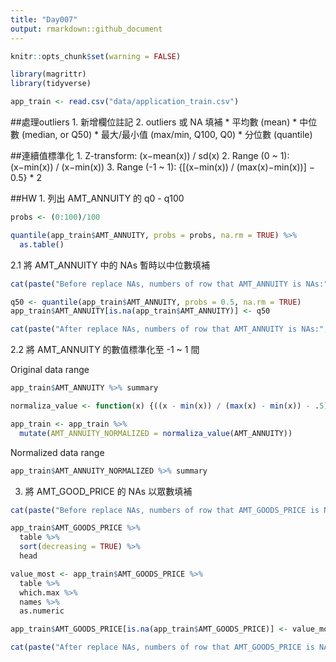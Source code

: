 ```yaml
---
title: "Day007"
output: rmarkdown::github_document
---
```


```r
knitr::opts_chunk$set(warning = FALSE)
```

```r
library(magrittr)
library(tidyverse)
```

```r
app_train <- read.csv("data/application_train.csv")
```

##處理outliers
1. 新增欄位註記
2. outliers 或 NA 填補
  * 平均數 (mean)
  * 中位數 (median, or Q50)
  * 最大/最小值 (max/min, Q100, Q0)
  * 分位數 (quantile)
  
##連續值標準化
1. Z-transform:  (x−mean(x)) / sd(x) 
2. Range (0 ~ 1):  (x−min(x)) / (x−min(x)) 
3. Range (-1 ~ 1):  {[(x−min(x)) / (max(x)−min(x))] − 0.5} * 2

##HW
1. 列出 AMT_ANNUITY 的 q0 - q100  
```r
probs <- (0:100)/100

quantile(app_train$AMT_ANNUITY, probs = probs, na.rm = TRUE) %>%
  as.table()
```
2.1 將 AMT_ANNUITY 中的 NAs 暫時以中位數填補  
```r
cat(paste("Before replace NAs, numbers of row that AMT_ANNUITY is NAs:", sum(is.na(app_train$AMT_ANNUITY))));

q50 <- quantile(app_train$AMT_ANNUITY, probs = 0.5, na.rm = TRUE)
app_train$AMT_ANNUITY[is.na(app_train$AMT_ANNUITY)] <- q50

cat(paste("After replace NAs, numbers of row that AMT_ANNUITY is NAs:", sum(is.na(app_train$AMT_ANNUITY))))
```
2.2 將 AMT_ANNUITY 的數值標準化至 -1 ~ 1 間  

Original data range  
```r
app_train$AMT_ANNUITY %>% summary
```
```r
normaliza_value <- function(x) {((x - min(x)) / (max(x) - min(x)) - .5) * 2}

app_train <- app_train %>%
  mutate(AMT_ANNUITY_NORMALIZED = normaliza_value(AMT_ANNUITY))
```
Normalized data range  
```r
app_train$AMT_ANNUITY_NORMALIZED %>% summary
```

3. 將 AMT_GOOD_PRICE 的 NAs 以眾數填補  
```r
cat(paste("Before replace NAs, numbers of row that AMT_GOODS_PRICE is NAs:", sum(is.na(app_train$AMT_GOODS_PRICE))))
```
```r
app_train$AMT_GOODS_PRICE %>%
  table %>%
  sort(decreasing = TRUE) %>%
  head

value_most <- app_train$AMT_GOODS_PRICE %>%
  table %>%
  which.max %>%
  names %>% 
  as.numeric

app_train$AMT_GOODS_PRICE[is.na(app_train$AMT_GOODS_PRICE)] <- value_most
```
```r
cat(paste("After replace NAs, numbers of row that AMT_GOODS_PRICE is NAs:", sum(is.na(app_train$AMT_GOODS_PRICE))))
```

